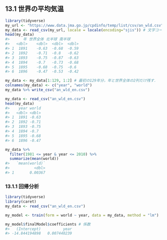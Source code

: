 ## 13.1 世界の平均気温

```r
library(tidyverse)
my_url <- "https://www.data.jma.go.jp/cpdinfo/temp/list/csv/an_wld.csv"
my_data <- read_csv(my_url, locale = locale(encoding="sjis")) # 文字コードはShift_JIS
head(my_data)
#>      年 世界全体 北半球 南半球
#>   <dbl>    <dbl>  <dbl>  <dbl>
#> 1  1891    -0.63  -0.68  -0.59
#> 2  1892    -0.71  -0.8   -0.62
#> 3  1893    -0.75  -0.87  -0.63
#> 4  1894    -0.7   -0.73  -0.68
#> 5  1895    -0.68  -0.75  -0.6 
#> 6  1896    -0.47  -0.53  -0.42
```

```r
my_data <- my_data[1:129, 1:2] # 最初の129年分，年と世界全体の2列だけ残す．
colnames(my_data) <- c("year", "world")
my_data %>% write_csv("an_wld_en.csv")
```

```r
my_data <- read_csv("an_wld_en.csv")
head(my_data)
#>    year world
#>   <dbl> <dbl>
#> 1  1891 -0.63
#> 2  1892 -0.71
#> 3  1893 -0.75
#> 4  1894 -0.7 
#> 5  1895 -0.68
#> 6  1896 -0.47
```

```r
my_data %>%
  filter(1981 <= year & year <= 2010) %>%
  summarize(mean(world))
#>   `mean(world)`
#>           <dbl>
#> 1       0.00367
```

### 13.1.1 回帰分析

```r
library(tidyverse)
library(caret)
my_data <- read_csv("an_wld_en.csv")

my_model <- train(form = world ~ year, data = my_data, method = "lm")

my_model$finalModel$coefficients # 係数
#>   (Intercept)          year 
#> -14.844194898   0.007440239
```

